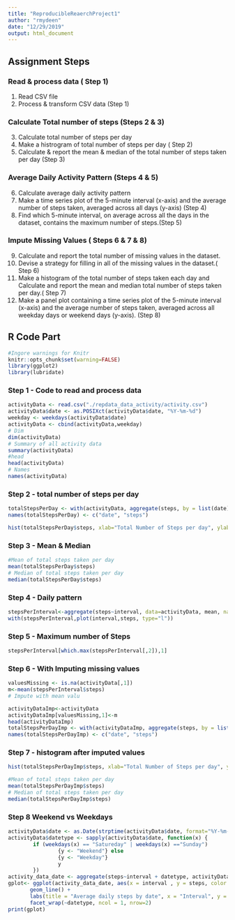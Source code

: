 ```yaml
---
title: "ReproducibleReaerchProject1"
author: "rmydeen"
date: "12/29/2019"
output: html_document
---
```

## Assignment Steps  
### Read & process data ( Step 1)
 1. Read CSV file
 2. Process & transform CSV data (Step 1)
 
### Calculate Total number of steps (Steps 2 & 3)
 3. Calculate total number of steps per day
 4. Make a histrogram of total number of steps per day (        Step 2)
 5. Calculate & report the mean & median of the total number      of steps taken per day (Step 3)
 
### Average Daily Activity Pattern (Steps 4 & 5)
 6. Calculate average daily activity pattern
 7. Make a time series plot of the 5-minute interval (x-axis)     and the average number of steps taken, averaged across all     days (y-axis) (Step 4)
 8. Find which 5-minute interval, on average across all the     days in the dataset, contains the maximum number of steps.(Step 5)
 
### Impute Missing Values ( Steps 6 & 7 & 8)
 9. Calculate and report the total number of missing values     in the dataset.
10. Devise a strategy for filling in all of the missing         values in the dataset.( Step 6)
11. Make a histogram of the total number of steps taken each     day and Calculate and report the mean and median total      number of steps taken per day.( Step 7)
12. Make a panel plot containing a time series plot of the      5-minute interval (x-axis) and the average number of        steps taken, averaged across all weekday days or weekend     days (y-axis). (Step 8)

## R Code Part
```r
#Ingore warnings for Knitr
knitr::opts_chunk$set(warning=FALSE)
library(ggplot2)
library(lubridate)
```
### Step 1 - Code to read and process data
```r
activityData <- read.csv("./repdata_data_activity/activity.csv")
activityData$date <- as.POSIXct(activityData$date, "%Y-%m-%d")
weekday <- weekdays(activityData$date)
activityData <- cbind(activityData,weekday)
# Dim
dim(activityData)
# Summary of all activity data
summary(activityData)
#head
head(activityData)
# Names
names(activityData)
```

### Step 2 - total number of steps per day
```r
totalStepsPerDay <- with(activityData, aggregate(steps, by = list(date), FUN = sum, na.rm = TRUE))
names(totalStepsPerDay) <- c("date", "steps")

hist(totalStepsPerDay$steps, xlab="Total Number of Steps per day", ylab="Number of Days", main="Total Number of Steps per day",col="darkOrange",ylim = c(0,20), breaks = seq(0,25000, by=2500))
```

### Step 3 - Mean & Median
```r
#Mean of total steps taken per day
mean(totalStepsPerDay$steps)
# Median of total steps taken per day
median(totalStepsPerDay$steps)
```

### Step 4 - Daily pattern
```r
stepsPerInterval<-aggregate(steps~interval, data=activityData, mean, na.rm=TRUE)
with(stepsPerInterval,plot(interval,steps, type="l"))
```

### Step 5 - Maximum number of Steps
```r
stepsPerInterval[which.max(stepsPerInterval[,2]),1]
```

### Step 6 - With Imputing missing values
```r
valuesMissing <- is.na(activityData[,1])
m<-mean(stepsPerInterval$steps)
# Impute with mean valu

activityDataImp<-activityData
activityDataImp[valuesMissing,1]<-m
head(activityDataImp)
totalStepsPerDayImp <- with(activityDataImp, aggregate(steps, by = list(date), FUN = sum, na.rm = TRUE))
names(totalStepsPerDayImp) <- c("date", "steps")
```
### Step 7 - histogram after imputed values
```r
hist(totalStepsPerDayImp$steps, xlab="Total Number of Steps per day", ylab="Number of Days", main="Total Number of Steps per day (Imputed)",col="darkGreen",ylim = c(0,35), breaks = seq(0,25000, by=2500))

#Mean of total steps taken per day
mean(totalStepsPerDayImp$steps)
# Median of total steps taken per day
median(totalStepsPerDayImp$steps)

```

### Step 8 Weekend vs Weekdays
```r
activityData$date <- as.Date(strptime(activityData$date, format="%Y-%m-%d"))
activityData$datetype <- sapply(activityData$date, function(x) {
        if (weekdays(x) == "Satureday" | weekdays(x) =="Sunday") 
                {y <- "Weekend"} else 
                {y <- "Weekday"}
                y
        })
activity_data_date <- aggregate(steps~interval + datetype, activityData, mean, na.rm = TRUE)
gplot<- ggplot(activity_data_date, aes(x = interval , y = steps, color = datetype)) +
       geom_line() +
       labs(title = "Average daily steps by date", x = "Interval", y = "Average number of steps") +
       facet_wrap(~datetype, ncol = 1, nrow=2)
print(gplot)
```



